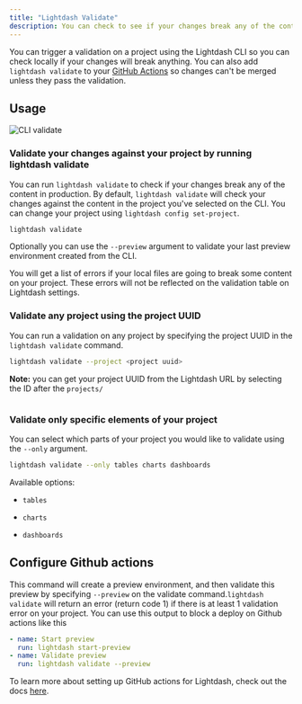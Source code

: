 ```yaml
---
title: "Lightdash Validate"
description: You can check to see if your changes break any of the content in your project using `lightdash validate`. This command will run the validator which will return a list of content in your project that is broken and details about the errors.
---
```


You can trigger a validation on a project using the Lightdash CLI so you can check locally if your changes will break anything. You can also add `lightdash validate` to your [GitHub Actions](#configure-github-actions) so changes can't be merged unless they pass the validation.

## Usage

<Frame>
  <img src="/images/guides/cli/cli-validate-a18f39c4e5dc0eab842d963fe17188a0.png" alt="CLI validate" />
</Frame>

### Validate your changes against your project by running lightdash validate

You can run `lightdash validate` to check if your changes break any of the content in production. By default, `lightdash validate` will check your changes against the content in the project you've selected on the CLI. You can change your project using `lightdash config set-project`.

```bash
lightdash validate
```

Optionally you can use the `--preview` argument to validate your last preview environment created from the CLI.

You will get a list of errors if your local files are going to break some content on your project. These errors will not be reflected on the validation table on Lightdash settings.

### Validate any project using the project UUID

You can run a validation on any project by specifying the project UUID in the `lightdash validate` command.

```bash
lightdash validate --project <project uuid>
```

**Note:** you can get your project UUID from the Lightdash URL by selecting the ID after the `projects/`

<Frame>
  <img src="/images/guides/cli/project-id-6ee39e064d8dd7026c295db3b8eaff68.png" alt="" />
</Frame>

### Validate only specific elements of your project

You can select which parts of your project you would like to validate using the `--only` argument.

```bash
lightdash validate --only tables charts dashboards
```

Available options:

* `tables`

* `charts`

* `dashboards`

## Configure Github actions

This command will create a preview environment, and then validate this preview by specifying `--preview` on the validate command.`lightdash validate` will return an error (return code 1) if there is at least 1 validation error on your project. You can use this output to block a deploy on Github actions like this

```yaml
- name: Start preview
  run: lightdash start-preview
- name: Validate preview
  run: lightdash validate --preview
```

To learn more about setting up GitHub actions for Lightdash, check out the docs [here](/references/dbt-projects#1-automatically%3A-deploy-your-changes-to-lightdash-using-a-github-action).